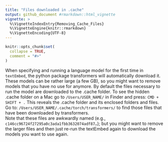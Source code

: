 ```yaml
---
title: "Files downloaded in .cache"
output: github_document #rmarkdown::html_vignette
vignette: >
  %\VignetteIndexEntry{Removing_Cache_Files}
  %\VignetteEngine{knitr::rmarkdown}
  %\VignetteEncoding{UTF-8}
---
```


```r
knitr::opts_chunk$set(
  collapse = TRUE,
  comment = "#>"
)
```


When specifying and running a language model for the first time in ```textEmbed```, the python package transformers will automatically download it.  These models can be rather large (a few GB), so you might want to remove models that you have no use for anymore. By default the files necessary to run the model are downloaded to the .cache folder. To see the hidden .cache folder on a Mac go to ```/Users/USER_NAME/``` in Finder and press: ```CMD + SHIFT + .```
This reveals the .cache folder and its enclosed folders and files. Go to: ```/Users/USER_NAME/.cache/torch/transformers/``` to find those files that have been downloaded by transformers.  
Note that these files are awkwardly named (e.g., ```c146cc96724f27295a0c3ada1fbb3632074adf87…```); but you might want to remove the larger files and then just re-run the textEmbed again to download the models you want to use again.
